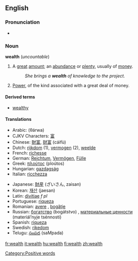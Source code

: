 ==English==

===Pronunciation===
*{{audio|en-us-wealth.ogg|Audio (US)}}

===Noun===
'''wealth''' (''uncountable'')

#A [[great]] [[amount]]; an [[abundance]] or [[plenty]], usually of [[money]].
#:''She brings a '''wealth''' of knowledge to the project.''
#[[Power]], of the kind associated with a great deal of money.

====Derived terms====
*[[wealthy]]

====Translations====
{{top}}
*Arabic: {{ARchar|[[ثروة]]}} (θárwa) {{f}}
*CJKV Characters: [[富]]
*Chinese: [[財富]], [[财富]] (cáifù)
*Dutch: [[rijkdom]] {{m}} (1), [[vermogen]] {{n}} (2), [[weelde]] {{f}}
*French: [[richesse]] {{f}}
*German: [[Reichtum]], [[Vermögen]], [[Fülle]] {{f}}
*Greek: [[πλούτος]] (ploútos) {{m}}
*Hungarian: [[gazdagság]]
*Italian: [[ricchezza]] {{f}}
{{mid}}
*Japanese: [[財産]] (ざいさん, zaisan)
*Korean: [[재산]] (jaesan)
*Latin: [[divitiae]] ''f pl''
*Portuguese: [[riqueza]] {{f}}
*Romanian: [[avere]] {{f}}, [[bogăţie]] {{f}}
*Russian: [[богатство]] (bogátstvo) {{n}}, [[материальные ценности]] (materiál’nyje tsénnosti) {{p}}
*Spanish: [[riqueza]] {{f}}
*Swedish: [[rikedom]]
*Telugu: [[సంపద]] (saMpada)
{{bottom}}

[[Category:Positive words]]

[[fr:wealth]]
[[it:wealth]]
[[hu:wealth]]
[[fi:wealth]]
[[zh:wealth]]